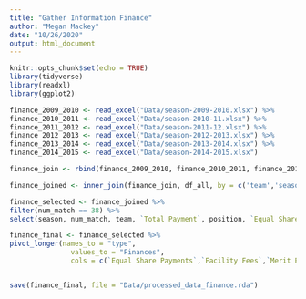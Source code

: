 ```yaml
---
title: "Gather Information Finance"
author: "Megan Mackey"
date: "10/26/2020"
output: html_document
---
```


```r
knitr::opts_chunk$set(echo = TRUE)
library(tidyverse)
library(readxl)
library(ggplot2)
```

```r
finance_2009_2010 <- read_excel("Data/season-2009-2010.xlsx") %>%
finance_2010_2011 <- read_excel("Data/season-2010-11.xlsx") %>%
finance_2011_2012 <- read_excel("Data/season-2011-12.xlsx") %>%
finance_2012_2013 <- read_excel("Data/season-2012-2013.xlsx") %>%
finance_2013_2014 <- read_excel("Data/season-2013-2014.xlsx") %>%
finance_2014_2015 <- read_excel("Data/season-2014-2015.xlsx")

finance_join <- rbind(finance_2009_2010, finance_2010_2011, finance_2011_2012, finance_2012_2013, finance_2013_2014, finance_2014_2015)

```

```r
finance_joined <- inner_join(finance_join, df_all, by = c('team','season')) 

finance_selected <- finance_joined %>%
filter(num_match == 38) %>%
select(season, num_match, team, `Total Payment`, position, `Equal Share Payments`, `Facility Fees`, `Merit Payment`)

finance_final <- finance_selected %>%
pivot_longer(names_to = "type", 
               values_to = "Finances", 
               cols = c(`Equal Share Payments`,`Facility Fees`,`Merit Payment`))



```


```r
save(finance_final, file = "Data/processed_data_finance.rda")
```

